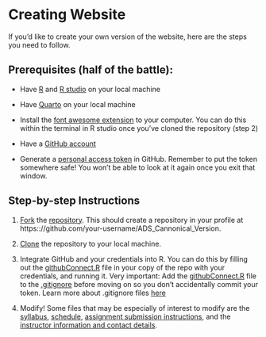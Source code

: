 # Creating Website

If you'd like to create your own version of the website, here are the steps you need to follow.

## Prerequisites (half of the battle):

-   Have [R](https://posit.co/download/rstudio-desktop/) and [R studio](https://posit.co/download/rstudio-desktop/) on your local machine

-   Have [Quarto](https://quarto.org/docs/get-started/) on your local machine

- Install the [font awesome extension](https://github.com/quarto-ext/fontawesome) to your computer. You can do this within the terminal in R studio once you've cloned the repository (step 2)

-   Have a [GitHub account](https://docs.github.com/en/get-started/signing-up-for-github/signing-up-for-a-new-github-account)

-   Generate a [personal access token](https://docs.github.com/en/authentication/keeping-your-account-and-data-secure/creating-a-personal-access-token) in GitHub. Remember to put the token somewhere safe! You won't be able to look at it again once you exit that window.



## Step-by-step Instructions

1.  [Fork](https://docs.github.com/en/get-started/quickstart/fork-a-repo) the [repository](https://github.com/BiodiversityDataScienceCorp/ADS_Cannonical_Version). This should create a repository in your profile at https:://github.com/your-username/ADS_Cannonical_Version.

2.  [Clone](https://docs.github.com/en/repositories/creating-and-managing-repositories/cloning-a-repository) the repository to your local machine. 

3. Integrate GitHub and your credentials into R. You can do this by filling out the [githubConnect.R](githubConnect.R) file in your copy of the repo with your credentials, and running it. Very important: Add the [githubConnect.R](githubConnect.R) file to the [.gitignore](.gitignore) before moving on so you don't accidentally commit your token. Learn more about .gitignore files [here](https://www.freecodecamp.org/news/gitignore-what-is-it-and-how-to-add-to-repo/)

4. Modify! 
Some files that may be especially of interest to modify are the [syllabus](../Info/syllabus.qmd), [schedule](../schedule.qmd), [assignment submission instructions](../Assignments/assignments.qmd), and the [instructor information and contact details](../Info/our_team.qmd). 

